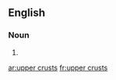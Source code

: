 ==English==

===Noun===
{{head|en|noun plural form}}

# {{plural of|upper crust|lang=en}}

[[ar:upper crusts]]
[[fr:upper crusts]]